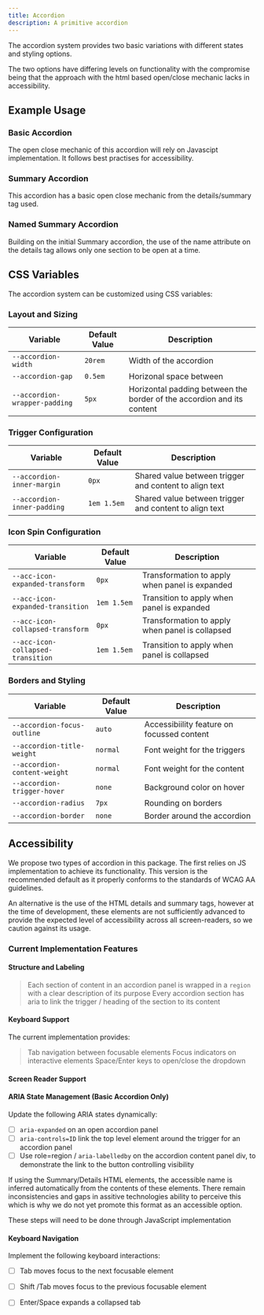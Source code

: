 ```yaml
---
title: Accordion
description: A primitive accordion
---
```




The accordion system provides two basic variations with different states and styling options. 

The two options have differing levels on functionality with the compromise being that the approach with the html based open/close mechanic lacks in accessibility.

## Example Usage
### Basic Accordion

The open close mechanic of this accordion will rely on Javascipt implementation. It follows best practises for accessibility.

<ShowComponent filePath="./src/components/accordion/BasicAccordion.html">
    <BasicAccordion/>
</ShowComponent>

### Summary Accordion

This accordion has a basic open close mechanic from the details/summary tag used.

<ShowComponent filePath="./src/components/accordion/SummaryAccordion.html">
    <SummaryAccordion/>
</ShowComponent>

### Named Summary Accordion

Building on the initial Summary accordion, the use of the name attribute on the details tag allows only one section to be open at a time.

<ShowComponent filePath="./src/components/accordion/NamedSummaryAccordion.html">
    <NamedSummaryAccordion/>
</ShowComponent>


## CSS Variables

The accordion system can be customized using CSS variables:

### Layout and Sizing
| Variable | Default Value | Description |
|----------|---------------|-------------|
| `--accordion-width` | `20rem` | Width of the accordion  |
| `--accordion-gap` | `0.5em` | Horizonal space between |
| `--accordion-wrapper-padding` | `5px` | Horizontal padding between the border of the accordion and its content |

### Trigger Configuration
| Variable | Default Value | Description |
|----------|---------------|-------------|
| `--accordion-inner-margin` | `0px` | Shared value between trigger and content to align text |
| `--accordion-inner-padding` | `1em 1.5em` | Shared value between trigger and content to align text |

### Icon Spin Configuration
| Variable | Default Value | Description |
|----------|---------------|-------------|
| `--acc-icon-expanded-transform` | `0px` | Transformation to apply when panel is expanded |
| `--acc-icon-expanded-transition` | `1em 1.5em` | Transition to apply when panel is expanded |
| `--acc-icon-collapsed-transform` | `0px` | Transformation to apply when panel is collapsed |
| `--acc-icon-collapsed-transition` | `1em 1.5em` | Transition to apply when panel is collapsed |


### Borders and Styling
| Variable | Default Value | Description |
|----------|---------------|-------------|
| `--accordion-focus-outline` | `auto` | Accessibiility feature on focussed content |
| `--accordion-title-weight` | `normal` | Font weight for the triggers |
| `--accordion-content-weight` | `normal` | Font weight for the content |
| `--accordion-trigger-hover` | `none` | Background color on hover |
| `--accordion-radius` | `7px` | Rounding on borders |
| `--accordion-border` | `none` | Border around the accordion |


## Accessibility

We propose two types of accordion in this package. The first relies on JS implementation to achieve its functionality. This version is the recommended default as it properly conforms to the standards of WCAG AA guidelines. 

An alternative is the use of the HTML details and summary tags, however at the time of development, these elements are not sufficiently advanced to provide the expected level of accessibility across all screen-readers, so we caution against its usage.

### Current Implementation Features

#### Structure and Labeling
> Each section of content in an accordion panel is wrapped in a `region` with a clear description of its purpose
> Every accordion section has aria to link the trigger / heading of the section to its content

#### Keyboard Support
The current implementation provides:
> Tab navigation between focusable elements
> Focus indicators on interactive elements
> Space/Enter keys to open/close the dropdown

#### Screen Reader Support

#### ARIA State Management (Basic Accordion Only)
Update the following ARIA states dynamically:
- [ ] `aria-expanded` on an open accordion panel
- [ ] `aria-controls=ID` link the top level element around the trigger for an accordion panel
- [ ] Use role=region / `aria-labelledby` on the accordion content panel div, to demonstrate the link to the button controlling visibility

If using the Summary/Details HTML elements, the accessible name is inferred automatically from the contents of these elements. There remain inconsistencies and gaps in assitive technologies ability to perceive this which is why we do not yet promote this format as an accessible option.

These steps will need to be done through JavaScript implementation

#### Keyboard Navigation
Implement the following keyboard interactions:
- [ ] Tab moves focus to the next focusable element
- [ ] Shift /Tab moves focus to the previous focusable element
- [ ] Enter/Space expands a collapsed tab

